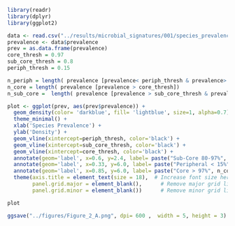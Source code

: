 ```r
library(readr)
library(dplyr)
library(ggplot2)
```
```r
data <- read.csv("../results/microbial_signatures/001/species_prevalence.csv")
prevalence <- data$prevalence
prev = as.data.frame(prevalence)
core_thresh = 0.97
sub_core_thresh = 0.8
periph_thresh = 0.15
```
```r

n_periph = length( prevalence [prevalence< periph_thresh & prevalence> 0.00001]) # some species have prevalance of 0 after threshold filtering
n_core = length( prevalence [prevalence > core_thresh])
n_sub_core =  length( prevalence [prevalence > sub_core_thresh & prevalence < core_thresh] )
```

```r
plot <- ggplot(prev, aes(prev$prevalence)) +
  geom_density(color= 'darkblue', fill= 'lightblue', size=1, alpha=0.7) +
  theme_minimal() +
  xlab('Species Prevalence') +
  ylab('Density') +
  geom_vline(xintercept=periph_thresh, color='black') +
  geom_vline(xintercept=sub_core_thresh, color='black') +
  geom_vline(xintercept=core_thresh, color='black') +
  annotate(geom='label', x=0.6, y=2.4, label= paste("Sub-Core 80-97%", n_sub_core), size=5) + #0001:2.4
  annotate(geom='label', x=0.33, y=6.0, label= paste("Peripheral < 15%",n_periph), size=5) + #0001:4.
  annotate(geom='label', x=0.85, y=6.0, label= paste("Core > 97%", n_core), size=5) + #0001:3.2
  theme(axis.title = element_text(size = 18),  # Increase font size here
        panel.grid.major = element_blank(),      # Remove major grid lines
        panel.grid.minor = element_blank())      # Remove minor grid lines

```
```r

plot

ggsave("../figures/Figure_2_A.png", dpi= 600 ,  width = 5, height = 3)
```


